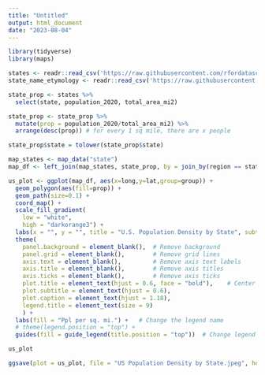 ```yaml
---
title: "Untitled"
output: html_document
date: "2023-08-04"
---
```


```r
library(tidyverse)
library(maps)
```

```r
states <- readr::read_csv('https://raw.githubusercontent.com/rfordatascience/tidytuesday/master/data/2023/2023-08-01/states.csv')
state_name_etymology <- readr::read_csv('https://raw.githubusercontent.com/rfordatascience/tidytuesday/master/data/2023/2023-08-01/state_name_etymology.csv')
```

```r
state_prop <- states %>%
  select(state, population_2020, total_area_mi2)

state_prop <- state_prop %>%
  mutate(prop = population_2020/total_area_mi2) %>%
  arrange(desc(prop)) # for every 1 sq mile, there are x people
```

```r
state_prop$state = tolower(state_prop$state)

map_states <- map_data("state")
map_df <- left_join(map_states, state_prop, by = join_by(region == state))

us_plot <- ggplot(map_df, aes(x=long,y=lat,group=group)) +
  geom_polygon(aes(fill=prop)) +
  geom_path(size=0.1) + 
  coord_map() +
  scale_fill_gradient(
    low = "white",
    high = "darkorange3") +
  labs(x = "", y = "", title = "U.S. Population Density by State", subtitle = "Number of inhabitants relative to state size", caption = "Kyle Torres | Data: Wikipedia") +
  theme(
    panel.background = element_blank(),  # Remove background  
    panel.grid = element_blank(),        # Remove grid lines
    axis.text = element_blank(),         # Remove axis text labels
    axis.title = element_blank(),        # Remove axis titles
    axis.ticks = element_blank(),        # Remove axis ticks
    plot.title = element_text(hjust = 0.6, face = "bold"),    # Center the title
    plot.subtitle = element_text(hjust = 0.6),
    plot.caption = element_text(hjust = 1.18),
    legend.title = element_text(size = 9)
    ) +
  labs(fill = "Ppl per sq. mi.") +   # Change the legend name
  # theme(legend.position = "top") +
  guides(fill = guide_legend(title.position = "top"))  # Change legend location

us_plot

ggsave(plot = us_plot, file = "US Population Density by State.jpeg", height = 5, width = 8.5)
```

